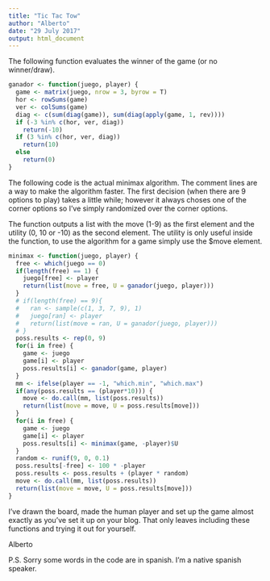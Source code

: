 ```yaml
---
title: "Tic Tac Tow"
author: "Alberto"
date: "29 July 2017"
output: html_document
---
```


The following function evaluates the winner of the game (or no winner/draw). 

```r
ganador <- function(juego, player) {
  game <- matrix(juego, nrow = 3, byrow = T)
  hor <- rowSums(game)
  ver <- colSums(game)
  diag <- c(sum(diag(game)), sum(diag(apply(game, 1, rev))))
  if (-3 %in% c(hor, ver, diag))
    return(-10)
  if (3 %in% c(hor, ver, diag))
    return(10)
  else
    return(0)
}
```

The following code is the actual minimax algorithm. The comment lines are a way to make the algorithm faster. The first decision (when there are 9 options to play) takes a little while; however it always choses one of the corner options so I've simply randomized over the corner options.

The function outputs a list with the move (1-9) as the first element and the utility (0, 10 or -10) as the second element. The utility is only useful inside the function, to use the algorithm for a game simply use the $move element.

```r
minimax <- function(juego, player) {
  free <- which(juego == 0)
  if(length(free) == 1) {
    juego[free] <- player
    return(list(move = free, U = ganador(juego, player)))
  }
  # if(length(free) == 9){
  #   ran <- sample(c(1, 3, 7, 9), 1)
  #   juego[ran] <- player
  #   return(list(move = ran, U = ganador(juego, player)))
  # }
  poss.results <- rep(0, 9)
  for(i in free) {
    game <- juego
    game[i] <- player
    poss.results[i] <- ganador(game, player)
  }
  mm <- ifelse(player == -1, "which.min", "which.max")
  if(any(poss.results == (player*10))) {
    move <- do.call(mm, list(poss.results))
    return(list(move = move, U = poss.results[move]))
  }
  for(i in free) {
    game <- juego
    game[i] <- player
    poss.results[i] <- minimax(game, -player)$U
  }
  random <- runif(9, 0, 0.1)
  poss.results[-free] <- 100 * -player
  poss.results <- poss.results + (player * random)
  move <- do.call(mm, list(poss.results))
  return(list(move = move, U = poss.results[move]))
}
```

I've drawn the board, made the human player and set up the game almost exactly as you've set it up on your blog. That only leaves including these functions and trying it out for yourself.

Alberto

P.S. Sorry some words in the code are in spanish. I'm a native spanish speaker.

